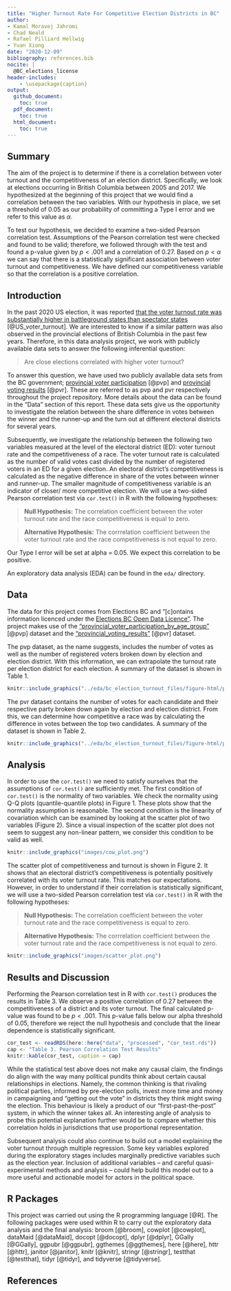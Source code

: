 ```yaml
---
title: "Higher Turnout Rate For Competitive Election Districts in BC"
author:
- Kamal Moravej Jahromi
- Chad Neald
- Rafael Pilliard Hellwig
- Yuan Xiong
date: "2020-12-09"
bibliography: references.bib
nocite: |
  @BC_elections_license
header-includes:
    - \usepackage{caption}
output: 
  github_document:
    toc: true
  pdf_document: 
    toc: true
  html_document:
    toc: true
---
```

\captionsetup[table]{labelformat=empty}
\captionsetup[figure]{labelformat=empty}

## Summary

The aim of the project is to determine if there is a correlation between voter turnout and the competitiveness of an election district. Specifically, we look at elections occurring in British Columbia between 2005 and 2017. We hypothesized at the beginning of this project that we would find a correlation between the two variables. With our hypothesis in place, we set a threshold of 0.05 as our probability of committing a Type I error and we refer to this value as $\alpha$. 

To test our hypothesis, we decided to examine a two-sided Pearson correlation test. Assumptions of the Pearson correlation test were checked and found to be valid; therefore, we followed through with the test and found a p-value given by $p < .001$ and a correlation of 0.27. Based on $p < \alpha$ we can say that there is a statistically significant association between voter turnout and competitiveness. We have defined our competitiveness variable so that the correlation is a positive correlation.

## Introduction

In the past 2020 US election, it was reported [that the voter turnout rate was substantially higher in battleground states than spectator states](https://www.nationalpopularvote.com/voter-turnout-substantially-higher-battleground-states-spectator-states) [@US_voter_turnout]. We are interested to know if a similar pattern was also observed in the provincial elections of British Columbia in the past few years. Therefore, in this data analysis project, we work with publicly available data sets to answer the following inferential question:

> Are close elections correlated with higher voter turnout?

To answer this question, we have used two publicly available data sets from the BC government; [provincial voter participation](https://catalogue.data.gov.bc.ca/dataset/6d9db663-8c30-43ec-922b-d541d22e634f/resource/646530d4-078c-4815-8452-c75639962bb4) [@pvp] and [provincial voting results](https://catalogue.data.gov.bc.ca/dataset/44914a35-de9a-4830-ac48-870001ef8935/resource/fb40239e-b718-4a79-b18f-7a62139d9792) [@pvr]. These are referred to as pvp and pvr respectively throughout the project repository. More details about the data can be found in the "Data" section of this report. These data sets give us the opportunity to investigate the relation between the share difference in votes between the winner and the runner-up and the turn out at different electoral districts for several years.

Subsequently, we investigate the relationship between the following two variables measured at the level of the electoral district (ED): voter turnout rate and the competitiveness of a race. The voter turnout rate is calculated as the number of valid votes cast divided by the number of registered voters in an ED for a given election. An electoral district's competitiveness is calculated as the negative difference in share of the votes between winner and runner-up. The smaller magnitude of competitiveness variable is an indicator of closer/ more competitive election.   We will use a two-sided Pearson correlation test via `cor.test()` in R with the following hypotheses:

> **Null Hypothesis:** The correlation coefficient between the voter turnout rate and the race competitiveness is equal to zero. 

> **Alternative Hypothesis:**  The corrrelation coefficient between the voter turnout rate and the race competitiveness is not equal to zero. 

Our Type I error will be set at alpha = 0.05. We expect this correlation to be positive.

An exploratory data analysis (EDA) can be found in the `eda/` directory. 

## Data

The data for this project comes from Elections BC and "[c]ontains information licenced under the [Elections BC Open Data Licence"](https://www.elections.bc.ca/docs/EBC-Open-Data-Licence.pdf). The project makes use of the ["provincial_voter_participation_by_age_group"](https://catalogue.data.gov.bc.ca/dataset/6d9db663-8c30-43ec-922b-d541d22e634f/resource/646530d4-078c-4815-8452-c75639962bb4) [@pvp] dataset and the ["provincial_voting_results"](https://catalogue.data.gov.bc.ca/dataset/44914a35-de9a-4830-ac48-870001ef8935/resource/fb40239e-b718-4a79-b18f-7a62139d9792) [@pvr] dataset.

The pvp dataset, as the name suggests, includes the number of votes as well as the number of registered voters broken down by election and election district. With this information, we can extrapolate the turnout rate per election district for each election. A summary of the dataset is shown in Table 1.

```r
knitr::include_graphics("../eda/bc_election_turnout_files/figure-html/pvp.jpg")
```


The pvr dataset contains the number of votes for each candidate and their respective party broken down again by election and election district. From this, we can determine how competitive a race was by calculating the difference in votes between the top two candidates. A summary of the dataset is shown in Table 2.

```r
knitr::include_graphics("../eda/bc_election_turnout_files/figure-html/pvr.jpg")
```

## Analysis

In order to use the `cor.test()` we need to satisfy ourselves that the assumptions of `cor.test()` are sufficiently met. The first condition of `cor.test()` is the normality of two variables. We check the normality using Q-Q plots (quantile-quantile plots) in Figure 1. These plots show that the normality assumption is reasonable. The second condition is the  linearity of covariation which can be examined by looking at the scatter plot of two variables (Figure 2). Since a visual inspection of the scatter plot does not seem to suggest any non-linear pattern, we consider this condition to be valid as well.

```r
knitr::include_graphics("images/cow_plot.png")
```

The scatter plot of competitiveness and turnout is shown in Figure 2. It shows that an electoral district's competitiveness is potentially positively correlated with its voter turnout rate. This matches our expectations. However, in order to understand if their correlation is statistically significant, we will use a two-sided Pearson correlation test via `cor.test()` in R with the following hypotheses:

> **Null Hypothesis:** The correlation coefficient between the voter turnout rate and the race competitiveness is equal to zero. 

> **Alternative Hypothesis:**  The corrrelation coefficient between the voter turnout rate and the race competitiveness is not equal to zero. 


```r
knitr::include_graphics("images/scatter_plot.png")
```



## Results and Discussion

Performing the Pearson correlation test in R with `cor.test()` produces the results in Table 3. We observe a positive correlation of 0.27 between the competitiveness of a district and its voter turnout. The final calculated p-value was found to be $p < .001$. This p-value falls below our alpha threshold of 0.05, therefore we reject the null hypothesis and conclude that the linear dependence is statistically significant.

```r
cor_test <- readRDS(here::here("data", "processed", "cor_test.rds"))
cap <- "Table 3. Pearson Correlation Test Results"
knitr::kable(cor_test, caption = cap)
```

While the statistical test above does not make any causal claim, the findings do align with the way many political pundits think about certain causal relationships in elections. Namely, the common thinking is that rivaling political parties, informed by pre-election polls, invest more time and money in campaigning and "getting out the vote" in districts they think might swing the election. This behaviour is likely a product of our "first-past-the-post" system, in which the winner takes all. An interesting angle of analysis to probe this potential explanation further would be to compare whether this correlation holds in jurisdictions that use proportional representation.

Subsequent analysis could also continue to build out a model explaining the voter turnout through multiple regression. Some key variables explored during the exploratory stages includes marginally predictive variables such as the election year. Inclusion of additional variables -- and careful quasi-experimental methods and analysis -- could help build this model out to a more useful and actionable model for actors in the political space.

## R Packages

This project was carried out using the R programming language [@R]. The following packages were used within R to carry out the exploratory data analysis and the final analysis: broom [@broom], cowplot [@cowplot], dataMaid [@dataMaid], docopt [@docopt], dplyr [@dplyr], GGally [@GGally], ggpubr [@ggpubr], ggthemes [@ggthemes], here [@here], httr [@httr], janitor [@janitor], knitr [@knitr], stringr [@stringr], testthat [@testthat], tidyr [@tidyr], and tidyverse [@tidyverse].

## References